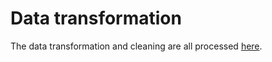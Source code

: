 # Data transformation

The data transformation and cleaning are all processed [here](Data Preprocessing.html).